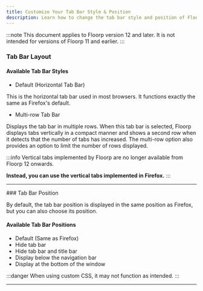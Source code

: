 ```yaml
---
title: Customize Your Tab Bar Style & Position
description: Learn how to change the tab bar style and position of Floorp Browser
---
```



:::note
This document applies to Floorp version 12 and later. It is not intended for versions of Floorp 11 and earlier.
:::


### Tab Bar Layout

#### Available Tab Bar Styles

- Default (Horizontal Tab Bar)

This is the horizontal tab bar used in most browsers. It functions exactly the same as Firefox's default.

- Multi-row Tab Bar

Displays the tab bar in multiple rows. When this tab bar is selected, Floorp displays tabs vertically in a compact manner and shows a second row when it detects that the number of tabs has increased.
The multi-row option also provides an option to limit the number of rows displayed.

:::info
Vertical tabs implemented by Floorp are no longer available from Floorp 12 onwards.

**Instead, you can use the vertical tabs implemented in Firefox.**
:::


<hr />
### Tab Bar Position

By default, the tab bar position is displayed in the same position as Firefox, but you can also choose its position.

#### Available Tab Bar Positions

- Default (Same as Firefox)
- Hide tab bar
- Hide tab bar and title bar
- Display below the navigation bar
- Display at the bottom of the window

:::danger
When using custom CSS, it may not function as intended.
:::

<hr />

<Support />